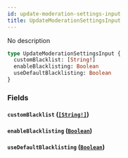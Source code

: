 ```yaml
---
id: update-moderation-settings-input
title: UpdateModerationSettingsInput
---
```


No description

```graphql
type UpdateModerationSettingsInput {
  customBlacklist: [String!]
  enableBlacklisting: Boolean
  useDefaultBlacklisting: Boolean
}
```

### Fields

#### `customBlacklist` ([`[String!]`](/docs/graphql/scalars/string))

#### `enableBlacklisting` ([`Boolean`](/docs/graphql/scalars/boolean))

#### `useDefaultBlacklisting` ([`Boolean`](/docs/graphql/scalars/boolean))
